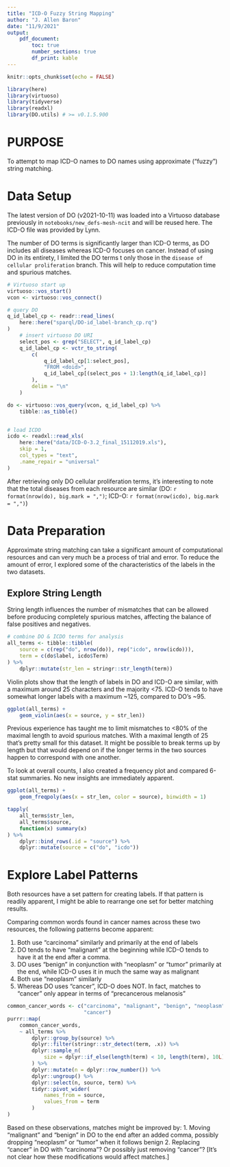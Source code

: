 ```yaml
---
title: "ICD-O Fuzzy String Mapping"
author: "J. Allen Baron"
date: "11/9/2021"
output:
    pdf_document:
        toc: true
        number_sections: true
        df_print: kable
---
```


```r
knitr::opts_chunk$set(echo = FALSE)
```

```r
library(here)
library(virtuoso)
library(tidyverse)
library(readxl)
library(DO.utils) # >= v0.1.5.900
```


# PURPOSE
To attempt to map ICD-O names to DO names using approximate ("fuzzy") string matching.


# Data Setup
The latest version of DO (v2021-10-11) was loaded into a Virtuoso database previously in `notebooks/new_defs-mesh-ncit` and will be reused here. The ICD-O file was provided by Lynn.

The number of DO terms is significantly larger than ICD-O terms, as DO includes all diseases whereas ICD-O focuses on cancer. Instead of using DO in its entirety, I limited the DO terms t only those in the `disease of cellular proliferation` branch. This will help to reduce computation time and spurious matches.

```r
# Virtuoso start up
virtuoso::vos_start()
vcon <- virtuoso::vos_connect()

# query DO
q_id_label_cp <- readr::read_lines(
    here::here("sparql/DO-id_label-branch_cp.rq")
)
    # insert virtuoso DO URI
    select_pos <- grep("SELECT", q_id_label_cp)
    q_id_label_cp <- vctr_to_string(
        c(
            q_id_label_cp[1:select_pos],
            "FROM <doid>",
            q_id_label_cp[(select_pos + 1):length(q_id_label_cp)]
        ),
        delim = "\n"
    )

do <- virtuoso::vos_query(vcon, q_id_label_cp) %>%
    tibble::as_tibble()


# load ICDO
icdo <- readxl::read_xls(
    here::here("data/ICD-O-3.2_final_15112019.xls"),
    skip = 1,
    col_types = "text",
    .name_repair = "universal"
)
```

After retrieving only DO cellular proliferation terms, it's interesting to note that the total diseases from each resource are similar (DO: `r format(nrow(do), big.mark = ",")`; ICD-O: `r format(nrow(icdo), big.mark = ",")`)


# Data Preparation

Approximate string matching can take a significant amount of computational resources and can very much be a process of trial and error. To reduce the amount of error, I explored some of the characteristics of the labels in the two datasets.


## Explore String Length

String length influences the number of mismatches that can be allowed before producing completely spurious matches, affecting the balance of false positives and negatives.
```r
# combine DO & ICDO terms for analysis
all_terms <- tibble::tibble(
    source = c(rep("do", nrow(do)), rep("icdo", nrow(icdo))),
    term = c(do$label, icdo$Term)
) %>%
    dplyr::mutate(str_len = stringr::str_length(term))
```

Violin plots show that the length of labels in DO and ICD-O are similar, with a maximum around 25 characters and the majority <75. ICD-O tends to have somewhat longer labels with a maximum ~125, compared to DO's ~95.
```r
ggplot(all_terms) +
    geom_violin(aes(x = source, y = str_len))
```

Previous experience has taught me to limit mismatches to <80% of the maximal length to avoid spurious matches. With a maximal length of 25 that's pretty small for this dataset. It might be possible to break terms up by length but that would depend on if the longer terms in the two sources happen to correspond with one another.

To look at overall counts, I also created a frequency plot and compared 6-stat summaries. No new insights are immediately apparent.
```r
ggplot(all_terms) +
    geom_freqpoly(aes(x = str_len, color = source), binwidth = 1)

tapply(
    all_terms$str_len,
    all_terms$source,
    function(x) summary(x)
) %>%
    dplyr::bind_rows(.id = "source") %>%
    dplyr::mutate(source = c("do", "icdo"))
```


# Explore Label Patterns

Both resources have a set pattern for creating labels. If that pattern is readily apparent, I might be able to rearrange one set for better matching results.

Comparing common words found in cancer names across these two resources, the following patterns become apparent:

1. Both use "carcinoma" similarly and primarily at the end of labels
2. DO tends to have "malignant" at the beginning while ICD-O tends to have it at the end after a comma.
3. DO uses "benign" in conjunction with "neoplasm" or "tumor" primarily at the end, while ICD-O uses it in much the same way as malignant
4. Both use "neoplasm" similarly
5. Whereas DO uses "cancer", ICD-O does NOT. In fact, matches to "cancer" only appear in terms of "precancerous melanosis"
```r
common_cancer_words <- c("carcinoma", "malignant", "benign", "neoplasm",
                         "cancer")
purrr::map(
    common_cancer_words,
    ~ all_terms %>%
        dplyr::group_by(source) %>%
        dplyr::filter(stringr::str_detect(term, .x)) %>%
        dplyr::sample_n(
            size = dplyr::if_else(length(term) < 10, length(term), 10L)
        ) %>%
        dplyr::mutate(n = dplyr::row_number()) %>%
        dplyr::ungroup() %>%
        dplyr::select(n, source, term) %>%
        tidyr::pivot_wider(
            names_from = source,
            values_from = term
        )
)
```

Based on these observations, matches might be improved by:
1. Moving "malignant" and "benign" in DO to the end after an added comma, possibly dropping "neoplasm" or "tumor" when it follows benign
2. Replacing "cancer" in DO with "carcinoma"? Or possibly just removing "cancer"? [It's not clear how these modifications would affect matches.]
